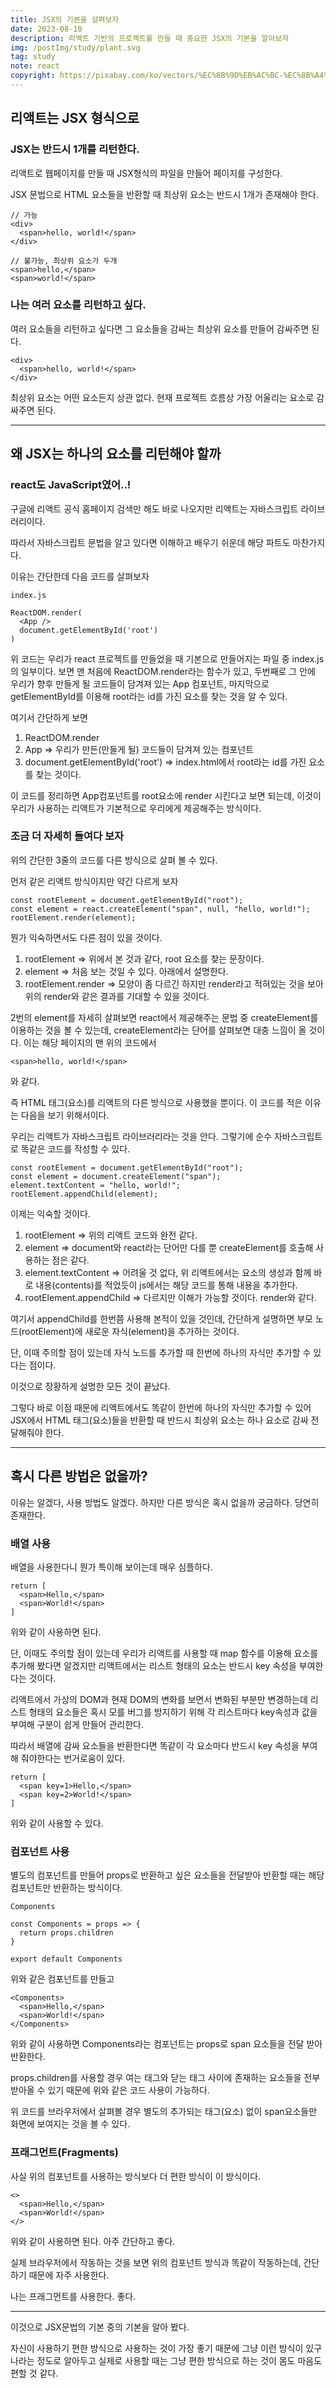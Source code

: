 ```yaml
---
title: JSX의 기본을 살펴보자
date: 2023-08-10
description: 리액트 기반의 프로젝트를 만들 때 중요한 JSX의 기본을 알아보자
img: /postImg/study/plant.svg
tag: study
note: react
copyright: https://pixabay.com/ko/vectors/%EC%8B%9D%EB%AC%BC-%EC%8B%A4%EB%A3%A8%EC%97%A3-%ED%9A%8C%EC%83%89-%EB%82%98%EB%AC%B4-312737/
---
```


## 리액트는 JSX 형식으로

### JSX는 반드시 1개를 리턴한다.

리액트로 웹페이지를 만들 때 JSX형식의 파일을 만들어 페이지를 구성한다.

JSX 문법으로 HTML 요소들을 반환할 때 최상위 요소는 반드시 1개가 존재해야 한다.

```
// 가능
<div>
  <span>hello, world!</span>
</div>

// 불가능, 최상위 요소가 두개
<span>hello,</span>
<span>world!</span>

```

### 나는 여러 요소를 리턴하고 싶다.

여러 요소들을 리턴하고 싶다면 그 요소들을 감싸는 최상위 요소를 만들어 감싸주면 된다.

```
<div>
  <span>hello, world!</span>
</div>
```

최상위 요소는 어떤 요소든지 상관 없다. 현재 프로젝트 흐름상 가장 어울리는 요소로 감싸주면 된다.

---

## 왜 JSX는 하나의 요소를 리턴해야 할까

### react도 JavaScript였어..!

구글에 리액트 공식 홈페이지 검색만 해도 바로 나오지만 리액트는 자바스크립트 라이브러리이다.

따라서 자바스크립트 문법을 알고 있다면 이해하고 배우기 쉬운데 해당 파트도 마찬가지다.

이유는 간단한데 다음 코드를 살펴보자

```
index.js

ReactDOM.render(
  <App />
  document.getElementById('root')
)
```

위 코드는 우리가 react 프로젝트를 만들었을 때 기본으로 만들어지는 파일 중 index.js의 일부이다.
보면 맨 처음에 ReactDOM.render라는 함수가 있고, 두번째로 그 안에 우리가 향후 만들게 될 코드들이
담겨져 있는 App 컴포넌트, 마지막으로 getElementById를 이용해 root라는 id를 가진 요소를 찾는 것을 알 수 있다.

여기서 간단하게 보면

1. ReactDOM.render
2. App => 우리가 만든(만들게 될) 코드들이 담겨져 있는 컴포넌트
3. document.getElementById('root') => index.html에서 root라는 id를 가진 요소를 찾는 것이다.

이 코드를 정리하면 App컴포넌트를 root요소에 render 시킨다고 보면 되는데, 이것이 우리가 사용하는
리액트가 기본적으로 우리에게 제공해주는 방식이다.

### 조금 더 자세히 들여다 보자

위의 간단한 3줄의 코드를 다른 방식으로 살펴 볼 수 있다.

먼저 같은 리액트 방식이지만 약간 다르게 보자

```
const rootElement = document.getElementById("root");
const element = react.createElement("span", null, "hello, world!");
rootElement.render(element);

```

뭔가 익숙하면서도 다른 점이 있을 것이다.

1. rootElement => 위에서 본 것과 같다, root 요소를 찾는 문장이다.
2. element => 처음 보는 것일 수 있다. 아래에서 설명한다.
3. rootElement.render => 모양이 좀 다르긴 하지만 render라고 적혀있는 것을 보아 위의 render와 같은 결과를 기대할 수 있을 것이다.

2번의 element를 자세히 살펴보면 react에서 제공해주는 문법 중 createElement를 이용하는 것을 볼 수 있는데,
createElement라는 단어를 살펴보면 대충 느낌이 올 것이다. 이는 해당 페이지의 맨 위의 코드에서

```
<span>hello, world!</span>
```

와 같다.

즉 HTML 태그(요소)를 리액트의 다른 방식으로 사용했을 뿐이다.
이 코드를 적은 이유는 다음을 보기 위해서이다.

우리는 리액트가 자바스크립트 라이브러리라는 것을 안다.
그렇기에 순수 자바스크립트로 똑같은 코드를 작성할 수 있다.

```
const rootElement = document.getElementById("root");
const element = document.createElement("span");
element.textContent = "hello, world!";
rootElement.appendChild(element);
```

이제는 익숙할 것이다.

1. rootElement => 위의 리액트 코드와 완전 같다.
2. element => document와 react라는 단어만 다를 뿐 createElement를 호출해 사용하는 점은 같다.
3. element.textContent => 어려울 것 없다, 위 리액트에서는 요소의 생성과 함께 바로 내용(contents)를 적었듯이 js에서는
   해당 코드를 통해 내용을 추가한다.
4. rootElement.appendChild => 다르지만 이해가 가능할 것이다. render와 같다.

여기서 appendChild를 한번쯤 사용해 본적이 있을 것인데, 간단하게 설명하면
부모 노드(rootElement)에 새로운 자식(element)을 추가하는 것이다.

단, 이때 주의할 점이 있는데 자식 노드를 추가할 때 한번에 하나의 자식만 추가할 수 있다는 점이다.

이것으로 장황하게 설명한 모든 것이 끝났다.

그렇다 바로 이점 때문에 리액트에서도 똑같이 한번에 하나의 자식만 추가할 수 있어 JSX에서 HTML 태그(요소)들을
반환할 때 반드시 최상위 요소는 하나 요소로 감싸 전달해줘야 한다.

---

## 혹시 다른 방법은 없을까?

이유는 알겠다, 사용 방법도 알겠다.
하지만 다른 방식은 혹시 없을까 궁금하다. 당연히 존재한다.

### 배열 사용

배열을 사용한다니 뭔가 특이해 보이는데 매우 심플하다.

```
return [
  <span>Hello,</span>
  <span>World!</span>
]
```

위와 같이 사용하면 된다.

단, 이때도 주의할 점이 있는데 우리가 리액트를 사용할 때 map 함수를 이용해 요소를 추가해 봤다면 알겠지만
리액트에서는 리스트 형태의 요소는 반드시 key 속성을 부여한다는 것이다.

리액트에서 가상의 DOM과 현재 DOM의 변화를 보면서 변화된 부분만 변경하는데 리스트 형태의 요소들은 혹시 모를
버그를 방지하기 위해 각 리스트마다 key속성과 값을 부여해 구분이 쉽게 만들어 관리한다.

따라서 배열에 감싸 요소들을 반환한다면 똑같이 각 요소마다 반드시 key 속성을 부여해 줘야한다는 번거로움이 있다.

```
return [
  <span key=1>Hello,</span>
  <span key=2>World!</span>
]
```

위와 같이 사용할 수 있다.

### 컴포넌트 사용

별도의 컴포넌트를 만들어 props로 반환하고 싶은 요소들을 전달받아 반환할 때는 해당 컴포넌트만 반환하는 방식이다.

```
Components

const Components = props => {
  return props.children
}

export default Components
```

위와 같은 컴포넌트를 만들고

```
<Components>
  <span>Hello,</span>
  <span>World!</span>
</Components>
```

위와 같이 사용하면 Components라는 컴포넌트는 props로 span 요소들을 전달 받아 반환한다.

props.children를 사용할 경우 여는 태그와 닫는 태그 사이에 존재하는 요소들을 전부 받아올 수 있기 때문에
위와 같은 코드 사용이 가능하다.

위 코드를 브라우저에서 살펴볼 경우 별도의 추가되는 태그(요소) 없이 span요소들만 화면에 보여지는 것을 볼 수 있다.

### 프래그먼트(Fragments)

사실 위의 컴포넌트를 사용하는 방식보다 더 편한 방식이 이 방식이다.

```
<>
  <span>Hello,</span>
  <span>World!</span>
</>
```

위와 같이 사용하면 된다. 아주 간단하고 좋다.

실제 브라우저에서 작동하는 것을 보면 위의 컴포넌트 방식과 똑같이 작동하는데, 간단하기 때문에 자주 사용한다.

나는 프래그먼트를 사용한다. 좋다.

---

이것으로 JSX문법의 기본 중의 기본을 알아 봤다.

자신이 사용하기 편한 방식으로 사용하는 것이 가장 좋기 때문에 그냥 이런 방식이 있구나라는 정도로
알아두고 실제로 사용할 때는 그냥 편한 방식으로 하는 것이 몸도 마음도 편할 것 같다.

